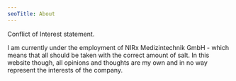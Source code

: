 ```yaml
---
seoTitle: About
---
```


Conflict of Interest statement.

I am currently under the employment of NIRx Medizintechnik GmbH - which means that all should be taken with the correct amount of salt. In this website though, all opinions and thoughts are my own and in no way represent the interests of the company.
